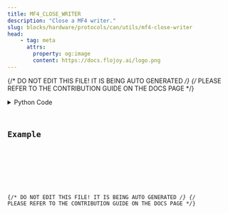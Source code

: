```yaml
---
title: MF4_CLOSE_WRITER
description: "Close a MF4 writer."
slug: blocks/hardware/protocols/can/utils/mf4-close-writer
head:
    - tag: meta
      attrs:
        property: og:image
        content: https://docs.flojoy.ai/logo.png
---
```


{/* DO NOT EDIT THIS FILE! IT IS BEING AUTO GENERATED */}
{/* PLEASE REFER TO THE CONTRIBUTION GUIDE ON THE DOCS PAGE */}


<DownloadStudioBanner />
<PythonDocsDisplay docstring={block_data["docstring"]} />
<details>
<summary>Python Code</summary>



<Code code={pythonCode} lang="py" wrap theme="dracula" />

[Find this Flojoy Block on GitHub](https://github.com/flojoy-ai/blocks/blob/main/blocks/HARDWARE/PROTOCOLS/CAN/UTILS/MF4_CLOSE_WRITER/MF4_CLOSE_WRITER.py)

</details>

## Example


<GetHelpWidget />


<AppDisplay app={app} blockName="MF4_CLOSE_WRITER" client:visible />


<Example />

{/* DO NOT EDIT THIS FILE! IT IS BEING AUTO GENERATED */}
{/* PLEASE REFER TO THE CONTRIBUTION GUIDE ON THE DOCS PAGE */}
